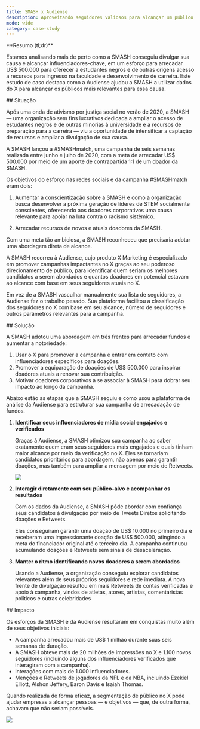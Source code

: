 ```yaml
---
title: SMASH x Audiense
description: Aproveitando seguidores valiosos para alcançar um público maior
mode: wide
category: case-study
---
```


<Note>
**Resumo (tl;dr)**

Estamos analisando mais de perto como a SMASH conseguiu divulgar sua causa e alcançar influenciadores-chave, em um esforço para arrecadar US$ 500.000 para oferecer a estudantes negros e de outras origens acesso a recursos para ingresso na faculdade e desenvolvimento de carreira. Este estudo de caso destaca como a Audiense ajudou a SMASH a utilizar dados do X para alcançar os públicos mais relevantes para essa causa.
</Note>

<div id="situation">
  ## Situação
</div>

Após uma onda de ativismo por justiça social no verão de 2020, a SMASH — uma organização sem fins lucrativos dedicada a ampliar o acesso de estudantes negros e de outras minorias à universidade e a recursos de preparação para a carreira — viu a oportunidade de intensificar a captação de recursos e ampliar a divulgação de sua causa.

A SMASH lançou a #SMASHmatch, uma campanha de seis semanas realizada entre junho e julho de 2020, com a meta de arrecadar US$ 500.000 por meio de um aporte de contrapartida 1:1 de um doador da SMASH.

Os objetivos do esforço nas redes sociais e da campanha #SMASHmatch eram dois:

1. Aumentar a conscientização sobre a SMASH e como a organização busca desenvolver a próxima geração de líderes de STEM socialmente conscientes, oferecendo aos doadores corporativos uma causa relevante para apoiar na luta contra o racismo sistêmico.

2. Arrecadar recursos de novos e atuais doadores da SMASH.

Com uma meta tão ambiciosa, a SMASH reconheceu que precisaria adotar uma abordagem direta de alcance.

A SMASH recorreu à Audiense, cujo produto X Marketing é especializado em promover campanhas impactantes no X graças ao seu poderoso direcionamento de público, para identificar quem seriam os melhores candidatos a serem abordados e quantos doadores em potencial estavam ao alcance com base em seus seguidores atuais no X.

Em vez de a SMASH vasculhar manualmente sua lista de seguidores, a Audiense fez o trabalho pesado. Sua plataforma facilitou a classificação dos seguidores no X com base em seu alcance, número de seguidores e outros parâmetros relevantes para a campanha.

<div id="solution">
  ## Solução
</div>

A SMASH adotou uma abordagem em três frentes para arrecadar fundos e aumentar a notoriedade:

1. Usar o X para promover a campanha e entrar em contato com influenciadores específicos para doações.
1. Promover a equiparação de doações de US$ 500.000 para inspirar doadores atuais a renovar sua contribuição.
1. Motivar doadores corporativos a se associar à SMASH para dobrar seu impacto ao longo da campanha.

Abaixo estão as etapas que a SMASH seguiu e como usou a plataforma de análise da Audiense para estruturar sua campanha de arrecadação de fundos.

1. **Identificar seus influenciadores de mídia social engajados e verificados**
    
    Graças à Audiense, a SMASH otimizou sua campanha ao saber exatamente quem eram seus seguidores mais engajados e quais tinham maior alcance por meio da verificação no X. Eles se tornariam candidatos prioritários para abordagem, não apenas para garantir doações, mas também para ampliar a mensagem por meio de Retweets.

    ![](/images/success-stories/smash-and-audiense-1.png)

2. **Interagir diretamente com seu público-alvo e acompanhar os resultados**
    
    Com os dados da Audiense, a SMASH pôde abordar com confiança seus candidatos à divulgação por meio de Tweets Diretos solicitando doações e Retweets.
    
    Eles conseguiram garantir uma doação de US$ 10.000 no primeiro dia e receberam uma impressionante doação de US$ 500.000, atingindo a meta do financiador original até o terceiro dia. A campanha continuou acumulando doações e Retweets sem sinais de desaceleração.

3. **Manter o ritmo identificando novos doadores a serem abordados**
    
    Usando a Audiense, a organização conseguiu explorar candidatos relevantes além de seus próprios seguidores e rede imediata. A nova frente de divulgação resultou em mais Retweets de contas verificadas e apoio à campanha, vindos de atletas, atores, artistas, comentaristas políticos e outras celebridades

<div id="impact">
  ## Impacto
</div>

Os esforços da SMASH e da Audiense resultaram em conquistas muito além de seus objetivos iniciais:

- A campanha arrecadou mais de US$ 1 milhão durante suas seis semanas de duração.
- A SMASH obteve mais de 20 milhões de impressões no X e 1.100 novos seguidores (incluindo alguns dos influenciadores verificados que interagiram com a campanha).
- Interações com mais de 1.000 influenciadores.
- Menções e Retweets de jogadores da NFL e da NBA, incluindo Ezekiel Elliott, Alshon Jeffery, Baron Davis e Isaiah Thomas.

Quando realizada de forma eficaz, a segmentação de público no X pode ajudar empresas a alcançar pessoas — e objetivos — que, de outra forma, achavam que não seriam possíveis.

![](/images/success-stories/smash-and-audiense-2.png)